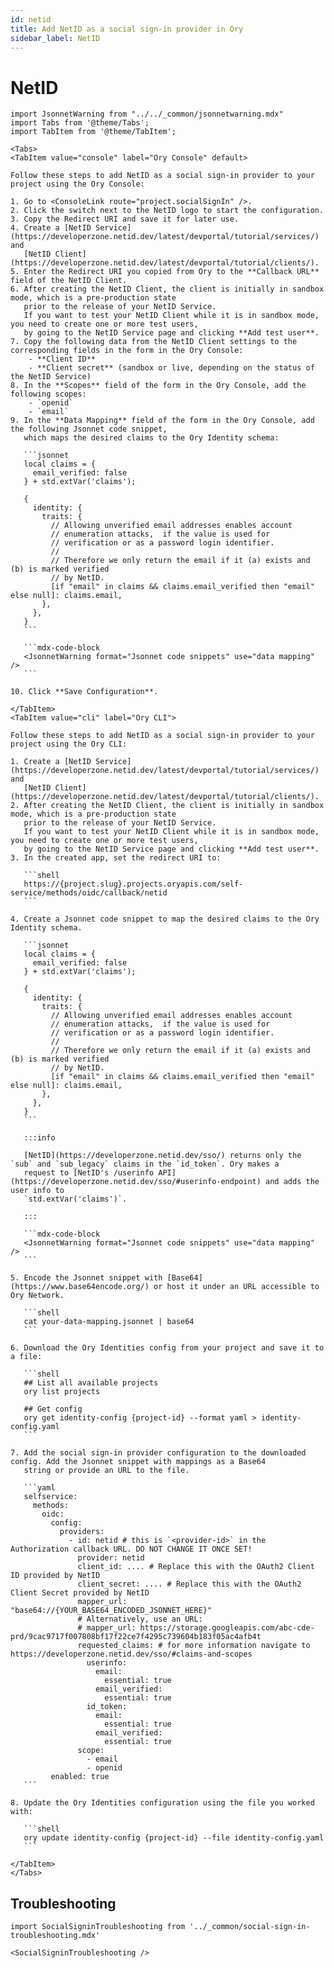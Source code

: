 ```yaml
---
id: netid
title: Add NetID as a social sign-in provider in Ory
sidebar_label: NetID
---
```


# NetID

````mdx-code-block
import JsonnetWarning from "../../_common/jsonnetwarning.mdx"
import Tabs from '@theme/Tabs';
import TabItem from '@theme/TabItem';

<Tabs>
<TabItem value="console" label="Ory Console" default>

Follow these steps to add NetID as a social sign-in provider to your project using the Ory Console:

1. Go to <ConsoleLink route="project.socialSignIn" />.
2. Click the switch next to the NetID logo to start the configuration.
3. Copy the Redirect URI and save it for later use.
4. Create a [NetID Service](https://developerzone.netid.dev/latest/devportal/tutorial/services/) and
   [NetID Client](https://developerzone.netid.dev/latest/devportal/tutorial/clients/).
5. Enter the Redirect URI you copied from Ory to the **Callback URL** field of the NetID Client.
6. After creating the NetID Client, the client is initially in sandbox mode, which is a pre-production state
   prior to the release of your NetID Service.
   If you want to test your NetID Client while it is in sandbox mode, you need to create one or more test users,
   by going to the NetID Service page and clicking **Add test user**.
7. Copy the following data from the NetID Client settings to the corresponding fields in the form in the Ory Console:
    - **Client ID**
    - **Client secret** (sandbox or live, depending on the status of the NetID Service)
8. In the **Scopes** field of the form in the Ory Console, add the following scopes:
    - `openid`
    - `email`
9. In the **Data Mapping** field of the form in the Ory Console, add the following Jsonnet code snippet,
   which maps the desired claims to the Ory Identity schema:

   ```jsonnet
   local claims = {
     email_verified: false
   } + std.extVar('claims');

   {
     identity: {
       traits: {
         // Allowing unverified email addresses enables account
         // enumeration attacks,  if the value is used for
         // verification or as a password login identifier.
         //
         // Therefore we only return the email if it (a) exists and (b) is marked verified
         // by NetID.
         [if "email" in claims && claims.email_verified then "email" else null]: claims.email,
       },
     },
   }
   ```

   ```mdx-code-block
   <JsonnetWarning format="Jsonnet code snippets" use="data mapping" />
   ```

10. Click **Save Configuration**.

</TabItem>
<TabItem value="cli" label="Ory CLI">

Follow these steps to add NetID as a social sign-in provider to your project using the Ory CLI:

1. Create a [NetID Service](https://developerzone.netid.dev/latest/devportal/tutorial/services/) and
   [NetID Client](https://developerzone.netid.dev/latest/devportal/tutorial/clients/).
2. After creating the NetID Client, the client is initially in sandbox mode, which is a pre-production state
   prior to the release of your NetID Service.
   If you want to test your NetID Client while it is in sandbox mode, you need to create one or more test users,
   by going to the NetID Service page and clicking **Add test user**.
3. In the created app, set the redirect URI to:

   ```shell
   https://{project.slug}.projects.oryapis.com/self-service/methods/oidc/callback/netid
   ```

4. Create a Jsonnet code snippet to map the desired claims to the Ory Identity schema.

   ```jsonnet
   local claims = {
     email_verified: false
   } + std.extVar('claims');

   {
     identity: {
       traits: {
         // Allowing unverified email addresses enables account
         // enumeration attacks,  if the value is used for
         // verification or as a password login identifier.
         //
         // Therefore we only return the email if it (a) exists and (b) is marked verified
         // by NetID.
         [if "email" in claims && claims.email_verified then "email" else null]: claims.email,
       },
     },
   }
   ```

   :::info

   [NetID](https://developerzone.netid.dev/sso/) returns only the `sub` and `sub_legacy` claims in the `id_token`. Ory makes a
   request to [NetID's /userinfo API](https://developerzone.netid.dev/sso/#userinfo-endpoint) and adds the user info to
   `std.extVar('claims')`.

   :::

   ```mdx-code-block
   <JsonnetWarning format="Jsonnet code snippets" use="data mapping" />
   ```

5. Encode the Jsonnet snippet with [Base64](https://www.base64encode.org/) or host it under an URL accessible to Ory Network.

   ```shell
   cat your-data-mapping.jsonnet | base64
   ```

6. Download the Ory Identities config from your project and save it to a file:

   ```shell
   ## List all available projects
   ory list projects

   ## Get config
   ory get identity-config {project-id} --format yaml > identity-config.yaml
   ```

7. Add the social sign-in provider configuration to the downloaded config. Add the Jsonnet snippet with mappings as a Base64
   string or provide an URL to the file.

   ```yaml
   selfservice:
     methods:
       oidc:
         config:
           providers:
             - id: netid # this is `<provider-id>` in the Authorization callback URL. DO NOT CHANGE IT ONCE SET!
               provider: netid
               client_id: .... # Replace this with the OAuth2 Client ID provided by NetID
               client_secret: .... # Replace this with the OAuth2 Client Secret provided by NetID
               mapper_url: "base64://{YOUR_BASE64_ENCODED_JSONNET_HERE}"
               # Alternatively, use an URL:
               # mapper_url: https://storage.googleapis.com/abc-cde-prd/9cac9717f007808bf17f22ce7f4295c739604b183f05ac4afb4t
               requested_claims: # for more information navigate to https://developerzone.netid.dev/sso/#claims-and-scopes
                 userinfo:
                   email:
                     essential: true
                   email_verified:
                     essential: true
                 id_token:
                   email:
                     essential: true
                   email_verified:
                     essential: true
               scope:
                 - email
                 - openid
         enabled: true
   ```

8. Update the Ory Identities configuration using the file you worked with:

   ```shell
   ory update identity-config {project-id} --file identity-config.yaml
   ```

</TabItem>
</Tabs>
````

## Troubleshooting

```mdx-code-block
import SocialSigninTroubleshooting from '../_common/social-sign-in-troubleshooting.mdx'

<SocialSigninTroubleshooting />
```
